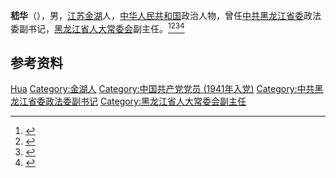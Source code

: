 '''嵇华'''（{{bd|1925年|11月|}}），男，[[江苏|江苏]][[金湖县|金湖]]人，[[中华人民共和国|中华人民共和国]]政治人物，曾任[[中共黑龙江省委|中共黑龙江省委]]政法委副书记，[[黑龙江省人大常委会|黑龙江省人大常委会]]副主任。<ref>{{Cite book|title=中华人民共和国职官志|author=何虎生, 李耀东, 向常福主编|publisher=中国社会出版社|year=2003|isbn=9787800883934|location=北京|pages=}}</ref><ref>{{Cite book|title=中国共产党名人录|author=于俊道主编|publisher=四川人民出版社|year=1997|isbn=|location=成都|pages=}}</ref><ref>{{cite book|title=中囯人名大辞典·当代人物卷|author=廖盖隆等编|year=1990|publisher=上海辞书出版社|location=上海|page=}}</ref><ref>{{Cite book|title=中国社会团体会长秘书长辞典|author=黄汉江主编|publisher=上海科学技术文献出版社|year=1999|isbn=|location=上海|pages=}}</ref>

== 参考资料 ==
{{reflist}}

{{中国人物小作品}}

{{Authority control}}
{{DEFAULTSORT:Ji嵇}}
[[Category:嵇姓|Hua]]
[[Category:金湖人|Category:金湖人]]
[[Category:中国共产党党员_(1941年入党)|Category:中国共产党党员 (1941年入党)]]
[[Category:中共黑龙江省委政法委副书记|Category:中共黑龙江省委政法委副书记]]
[[Category:黑龙江省人大常委会副主任|Category:黑龙江省人大常委会副主任]]